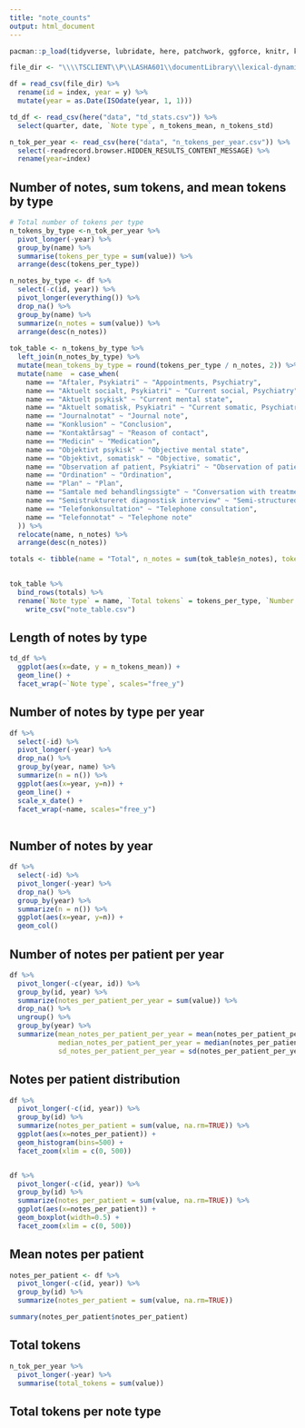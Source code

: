```yaml
---
title: "note_counts"
output: html_document
---
```


```r
pacman::p_load(tidyverse, lubridate, here, patchwork, ggforce, knitr, kableExtra)
```


```r
file_dir <- "\\\\TSCLIENT\\P\\LASHA601\\documentLibrary\\lexical-dynamics-data\\note_counts_per_patient.csv"

df = read_csv(file_dir) %>% 
  rename(id = index, year = y) %>% 
  mutate(year = as.Date(ISOdate(year, 1, 1)))

td_df <- read_csv(here("data", "td_stats.csv")) %>% 
  select(quarter, date, `Note type`, n_tokens_mean, n_tokens_std)

n_tok_per_year <- read_csv(here("data", "n_tokens_per_year.csv")) %>% 
  select(-readrecord.browser.HIDDEN_RESULTS_CONTENT_MESSAGE) %>% 
  rename(year=index)
```


## Number of notes, sum tokens, and mean tokens by type
```r

# Total number of tokens per type
n_tokens_by_type <-n_tok_per_year %>% 
  pivot_longer(-year) %>% 
  group_by(name) %>% 
  summarise(tokens_per_type = sum(value)) %>% 
  arrange(desc(tokens_per_type))

n_notes_by_type <- df %>% 
  select(-c(id, year)) %>%
  pivot_longer(everything()) %>% 
  drop_na() %>% 
  group_by(name) %>% 
  summarize(n_notes = sum(value)) %>% 
  arrange(desc(n_notes))
  
tok_table <- n_tokens_by_type %>% 
  left_join(n_notes_by_type) %>% 
  mutate(mean_tokens_by_type = round(tokens_per_type / n_notes, 2)) %>% 
  mutate(name  = case_when(
    name == "Aftaler, Psykiatri" ~ "Appointments, Psychiatry",
    name == "Aktuelt socialt, Psykiatri" ~ "Current social, Psychiatry",
    name == "Aktuelt psykisk" ~ "Current mental state",
    name == "Aktuelt somatisk, Psykiatri" ~ "Current somatic, Psychiatry",
    name == "Journalnotat" ~ "Journal note",
    name == "Konklusion" ~ "Conclusion",
    name == "Kontaktårsag" ~ "Reason of contact",
    name == "Medicin" ~ "Medication",
    name == "Objektivt psykisk" ~ "Objective mental state",
    name == "Objektivt, somatisk" ~ "Objective, somatic",
    name == "Observation af patient, Psykiatri" ~ "Observation of patient, Psychiatry",
    name == "Ordination" ~ "Ordination",
    name == "Plan" ~ "Plan",
    name == "Samtale med behandlingssigte" ~ "Conversation with treatment aim",
    name == "Semistruktureret diagnostisk interview" ~ "Semi-structured diagnostic interview",
    name == "Telefonkonsultation" ~ "Telephone consultation",
    name == "Telefonnotat" ~ "Telephone note"
  )) %>% 
  relocate(name, n_notes) %>% 
  arrange(desc(n_notes)) 

totals <- tibble(name = "Total", n_notes = sum(tok_table$n_notes), tokens_per_type = sum(tok_table$tokens_per_type), sum(tok_table$mean_tokens_by_type))

 
tok_table %>% 
  bind_rows(totals) %>% 
  rename(`Note type` = name, `Total tokens` = tokens_per_type, `Number of notes` = n_notes, `Mean tokens per note` = mean_tokens_by_type) %>%
    write_csv("note_table.csv")


```

## Length of notes by type
```r
td_df %>% 
  ggplot(aes(x=date, y = n_tokens_mean)) +
  geom_line() +
  facet_wrap(~`Note type`, scales="free_y")
```



## Number of notes by type per year
```r
df %>% 
  select(-id) %>%
  pivot_longer(-year) %>% 
  drop_na() %>% 
  group_by(year, name) %>% 
  summarize(n = n()) %>% 
  ggplot(aes(x=year, y=n)) +
  geom_line() +
  scale_x_date() + 
  facet_wrap(~name, scales="free_y")
  
```

## Number of notes by year
```r
df %>% 
  select(-id) %>%
  pivot_longer(-year) %>% 
  drop_na() %>% 
  group_by(year) %>% 
  summarize(n = n()) %>% 
  ggplot(aes(x=year, y=n)) +
  geom_col() 
```


## Number of notes per patient per year
```r
df %>% 
  pivot_longer(-c(year, id)) %>% 
  group_by(id, year) %>% 
  summarize(notes_per_patient_per_year = sum(value)) %>% 
  drop_na() %>% 
  ungroup() %>% 
  group_by(year) %>% 
  summarize(mean_notes_per_patient_per_year = mean(notes_per_patient_per_year),
            median_notes_per_patient_per_year = median(notes_per_patient_per_year),
            sd_notes_per_patient_per_year = sd(notes_per_patient_per_year))
```


## Notes per patient distribution
```r
df %>% 
  pivot_longer(-c(id, year)) %>% 
  group_by(id) %>% 
  summarize(notes_per_patient = sum(value, na.rm=TRUE)) %>% 
  ggplot(aes(x=notes_per_patient)) + 
  geom_histogram(bins=500) +
  facet_zoom(xlim = c(0, 500))


df %>% 
  pivot_longer(-c(id, year)) %>% 
  group_by(id) %>% 
  summarize(notes_per_patient = sum(value, na.rm=TRUE)) %>%
  ggplot(aes(x=notes_per_patient)) +
  geom_boxplot(width=0.5) +
  facet_zoom(xlim = c(0, 500))

```



## Mean notes per patient 
```r
notes_per_patient <- df %>% 
  pivot_longer(-c(id, year)) %>% 
  group_by(id) %>% 
  summarize(notes_per_patient = sum(value, na.rm=TRUE)) 

summary(notes_per_patient$notes_per_patient)
```

## Total tokens
```r
n_tok_per_year %>% 
  pivot_longer(-year) %>% 
  summarise(total_tokens = sum(value))
```

## Total tokens per note type
```r
```





